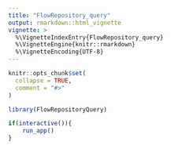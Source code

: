 ```yaml
---
title: "FlowRepository_query"
output: rmarkdown::html_vignette
vignette: >
  %\VignetteIndexEntry{FlowRepository_query}
  %\VignetteEngine{knitr::rmarkdown}
  %\VignetteEncoding{UTF-8}
---
```


```r
knitr::opts_chunk$set(
  collapse = TRUE,
  comment = "#>"
)
```

```r
library(FlowRepositoryQuery)
```

```r
if(interactive()){
    run_app()
}
```




